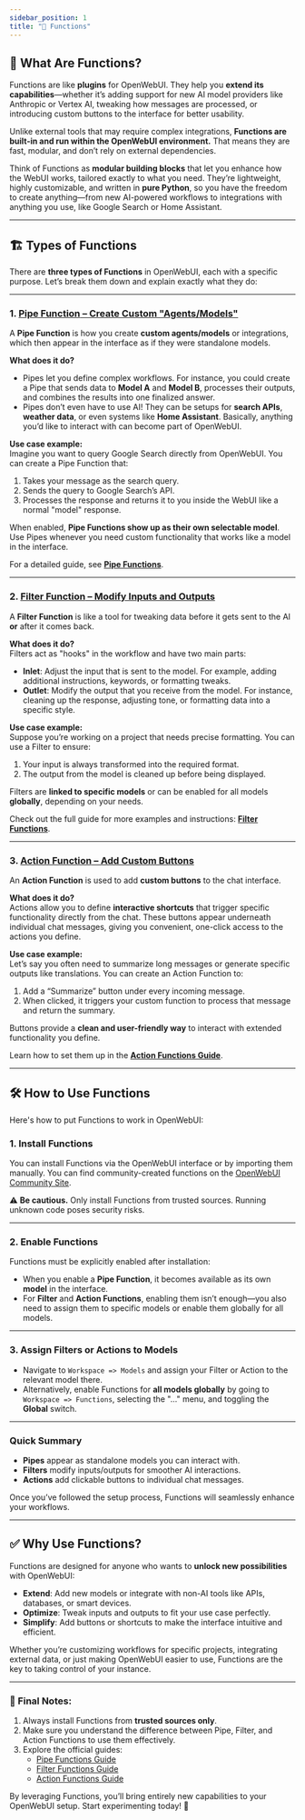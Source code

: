 ```yaml
---
sidebar_position: 1
title: "🧰 Functions"
---
```


## 🚀 What Are Functions?

Functions are like **plugins** for OpenWebUI. They help you **extend its capabilities**—whether it’s adding support for new AI model providers like Anthropic or Vertex AI, tweaking how messages are processed, or introducing custom buttons to the interface for better usability.  

Unlike external tools that may require complex integrations, **Functions are built-in and run within the OpenWebUI environment.** That means they are fast, modular, and don’t rely on external dependencies.  

Think of Functions as **modular building blocks** that let you enhance how the WebUI works, tailored exactly to what you need. They’re lightweight, highly customizable, and written in **pure Python**, so you have the freedom to create anything—from new AI-powered workflows to integrations with anything you use, like Google Search or Home Assistant.

---

## 🏗️ Types of Functions  

There are **three types of Functions** in OpenWebUI, each with a specific purpose. Let’s break them down and explain exactly what they do:

---

### 1. [**Pipe Function** – Create Custom "Agents/Models" ](./pipe.mdx)

A **Pipe Function** is how you create **custom agents/models** or integrations, which then appear in the interface as if they were standalone models.  

**What does it do?**  
- Pipes let you define complex workflows. For instance, you could create a Pipe that sends data to **Model A** and **Model B**, processes their outputs, and combines the results into one finalized answer.
- Pipes don’t even have to use AI! They can be setups for **search APIs**, **weather data**, or even systems like **Home Assistant**. Basically, anything you’d like to interact with can become part of OpenWebUI.  

**Use case example:**  
Imagine you want to query Google Search directly from OpenWebUI. You can create a Pipe Function that:  
1. Takes your message as the search query.  
2. Sends the query to Google Search’s API.  
3. Processes the response and returns it to you inside the WebUI like a normal "model" response.  

When enabled, **Pipe Functions show up as their own selectable model**. Use Pipes whenever you need custom functionality that works like a model in the interface.  

For a detailed guide, see [**Pipe Functions**](./pipe.mdx).

---

### 2. [**Filter Function** – Modify Inputs and Outputs](./filter.mdx)  

A **Filter Function** is like a tool for tweaking data before it gets sent to the AI **or** after it comes back.  

**What does it do?**  
Filters act as "hooks" in the workflow and have two main parts:  
- **Inlet**: Adjust the input that is sent to the model. For example, adding additional instructions, keywords, or formatting tweaks.  
- **Outlet**: Modify the output that you receive from the model. For instance, cleaning up the response, adjusting tone, or formatting data into a specific style.  

**Use case example:**  
Suppose you’re working on a project that needs precise formatting. You can use a Filter to ensure:  
1. Your input is always transformed into the required format.  
2. The output from the model is cleaned up before being displayed.  

Filters are **linked to specific models** or can be enabled for all models **globally**, depending on your needs.  

Check out the full guide for more examples and instructions: [**Filter Functions**](./filter.mdx).

---

### 3. [**Action Function** – Add Custom Buttons](./action.mdx) 

An **Action Function** is used to add **custom buttons** to the chat interface.  

**What does it do?**  
Actions allow you to define **interactive shortcuts** that trigger specific functionality directly from the chat. These buttons appear underneath individual chat messages, giving you convenient, one-click access to the actions you define.  

**Use case example:**  
Let’s say you often need to summarize long messages or generate specific outputs like translations. You can create an Action Function to:  
1. Add a “Summarize” button under every incoming message.  
2. When clicked, it triggers your custom function to process that message and return the summary.  

Buttons provide a **clean and user-friendly way** to interact with extended functionality you define.  

Learn how to set them up in the [**Action Functions Guide**](./action.mdx).

---

## 🛠️ How to Use Functions  

Here's how to put Functions to work in OpenWebUI:

### 1. **Install Functions**  
You can install Functions via the OpenWebUI interface or by importing them manually. You can find community-created functions on the [OpenWebUI Community Site](https://openwebui.com/functions).

⚠️ **Be cautious.** Only install Functions from trusted sources. Running unknown code poses security risks.  

---

### 2. **Enable Functions**  
Functions must be explicitly enabled after installation:  
- When you enable a **Pipe Function**, it becomes available as its own **model** in the interface.  
- For **Filter** and **Action Functions**, enabling them isn’t enough—you also need to assign them to specific models or enable them globally for all models.   

---

### 3. **Assign Filters or Actions to Models**  
- Navigate to `Workspace => Models` and assign your Filter or Action to the relevant model there.  
- Alternatively, enable Functions for **all models globally** by going to `Workspace => Functions`, selecting the "..." menu, and toggling the **Global** switch.

---

### Quick Summary  
- **Pipes** appear as standalone models you can interact with.  
- **Filters** modify inputs/outputs for smoother AI interactions.  
- **Actions** add clickable buttons to individual chat messages.  

Once you’ve followed the setup process, Functions will seamlessly enhance your workflows.

---

## ✅ Why Use Functions?  

Functions are designed for anyone who wants to **unlock new possibilities** with OpenWebUI:  

- **Extend**: Add new models or integrate with non-AI tools like APIs, databases, or smart devices.  
- **Optimize**: Tweak inputs and outputs to fit your use case perfectly.  
- **Simplify**: Add buttons or shortcuts to make the interface intuitive and efficient.  

Whether you’re customizing workflows for specific projects, integrating external data, or just making OpenWebUI easier to use, Functions are the key to taking control of your instance.

---

### 📝 Final Notes:  
1. Always install Functions from **trusted sources only**.  
2. Make sure you understand the difference between Pipe, Filter, and Action Functions to use them effectively.  
3. Explore the official guides:  
   - [Pipe Functions Guide](./pipe.mdx)  
   - [Filter Functions Guide](./filter.mdx)  
   - [Action Functions Guide](./action.mdx)  

By leveraging Functions, you’ll bring entirely new capabilities to your OpenWebUI setup. Start experimenting today! 🚀